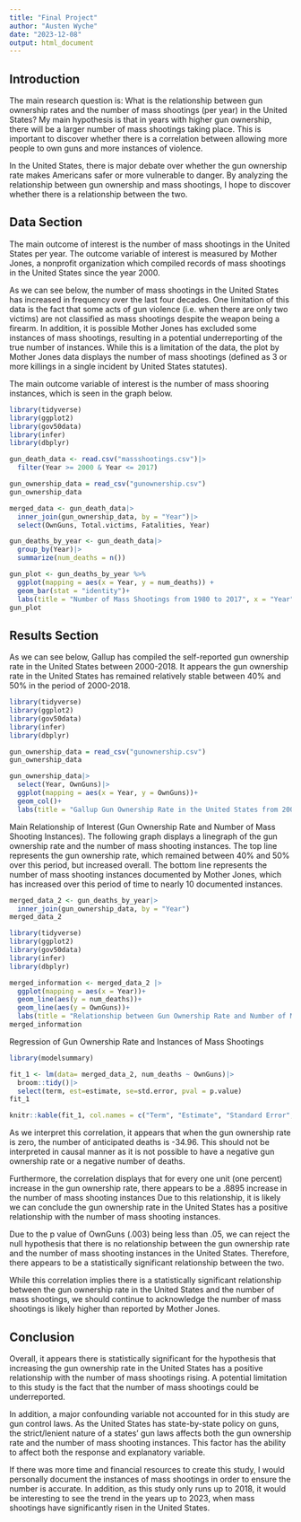 ```yaml
---
title: "Final Project"
author: "Austen Wyche"
date: "2023-12-08"
output: html_document
---
```


## Introduction

The main research question is: What is the relationship between gun ownership rates and the number of mass shootings (per year) in the United States? My main hypothesis is that in years with higher gun ownership, there will be a larger number of mass shootings taking place. This is important to discover whether there is a correlation between allowing more people to own guns and more instances of violence. 

In the United States, there is major debate over whether the gun ownership rate makes Americans safer or more vulnerable to danger. By analyzing the relationship between gun ownership and mass shootings, I hope to discover whether there is a relationship between the two. 

## Data Section

The main outcome of interest is the number of mass shootings in the United States per year. The outcome variable of interest is measured by Mother Jones, a nonprofit organization which compiled records of mass shootings in the United States since the year 2000. 

As we can see below, the number of mass shootings in the United States has increased in frequency over the last four decades. One limitation of this data is the fact that some acts of gun violence (i.e. when there are only two victims) are not classified as mass shootings despite the weapon being a firearm. In addition, it is possible Mother Jones has excluded some instances of mass shootings, resulting in a potential underreporting of the true number of instances. While this is a limitation of the data, the plot by Mother Jones data displays the number of mass shootings (defined as 3 or more killings in a single incident by United States statutes).

The main outcome variable of interest is the number of mass shooring instances, which is seen in the graph below. 

```r

library(tidyverse)
library(ggplot2)
library(gov50data)
library(infer)
library(dbplyr)

gun_death_data <- read.csv("massshootings.csv")|>
  filter(Year >= 2000 & Year <= 2017)

gun_ownership_data = read_csv("gunownership.csv")
gun_ownership_data

merged_data <- gun_death_data|>
  inner_join(gun_ownership_data, by = "Year")|>
  select(OwnGuns, Total.victims, Fatalities, Year)

gun_deaths_by_year <- gun_death_data|>
  group_by(Year)|>
  summarize(num_deaths = n())
```

```r

gun_plot <- gun_deaths_by_year %>%
  ggplot(mapping = aes(x = Year, y = num_deaths)) +
  geom_bar(stat = "identity")+
  labs(title = "Number of Mass Shootings from 1980 to 2017", x = "Year", y = "Number of Mass Shootings")
gun_plot

```

## Results Section

As we can see below, Gallup has compiled the self-reported gun ownership rate in the United States between 2000-2018. It appears the gun ownership rate in the United States has remained relatively stable between 40% and 50% in the period of 2000-2018.

```r
library(tidyverse)
library(ggplot2)
library(gov50data)
library(infer)
library(dbplyr)

gun_ownership_data = read_csv("gunownership.csv")
gun_ownership_data
```

```r
gun_ownership_data|>
  select(Year, OwnGuns)|>
  ggplot(mapping = aes(x = Year, y = OwnGuns))+
  geom_col()+
  labs(title = "Gallup Gun Ownership Rate in the United States from 2000-2018", x = "Years", y = "Gun Ownership Rate(%)")
```

Main Relationship of Interest (Gun Ownership Rate and Number of Mass Shooting Instances). The following graph displays a linegraph of the gun ownership rate and the number of mass shooting instances. The top line represents the gun ownership rate, which remained between 40% and 50% over this period, but increased overall. The bottom line represents the number of mass shooting instances documented by Mother Jones, which has increased over this period of time to nearly 10 documented instances.

```r
merged_data_2 <- gun_deaths_by_year|>
  inner_join(gun_ownership_data, by = "Year")
merged_data_2

library(tidyverse)
library(ggplot2)
library(gov50data)
library(infer)
library(dbplyr)
```

```r
merged_information <- merged_data_2 |>
  ggplot(mapping = aes(x = Year))+
  geom_line(aes(y = num_deaths))+
  geom_line(aes(y = OwnGuns))+
  labs(title = "Relationship between Gun Ownership Rate and Number of Mass Shootings", x = "Year", y = "Number of Mass Shootings/Percentage Gun Ownership")
merged_information
```

Regression of Gun Ownership Rate and Instances of Mass Shootings 

```r
library(modelsummary)
```

```r
fit_1 <- lm(data= merged_data_2, num_deaths ~ OwnGuns)|>
  broom::tidy()|>
  select(term, est=estimate, se=std.error, pval = p.value)
fit_1

knitr::kable(fit_1, col.names = c("Term", "Estimate", "Standard Error", "P-Value"))
```

As we interpret this correlation, it appears that when the gun ownership rate is zero, the number of anticipated deaths is -34.96. This should not be interpreted in causal manner as it is not possible to have a negative gun ownership rate or a negative number of deaths. 

Furthermore, the correlation displays that for every one unit (one percent) increase in the gun ownership rate, there appears to be a .8895 increase in the number of mass shooting instances Due to this relationship, it is likely we can conclude the gun ownership rate in the United States has a positive relationship with the number of mass shooting instances. 

Due to the p value of OwnGuns (.003) being less than .05, we can reject the null hypothesis that there is no relationship between the gun ownership rate and the number of mass shooting instances in the United States. Therefore, there appears to be a statistically significant relationship between the two. 

While this correlation implies there is a statistically significant relationship between the gun ownership rate in the United States and the number of mass shootings, we should continue to acknowledge the number of mass shootings is likely higher than reported by Mother Jones. 

## Conclusion

Overall, it appears there is statistically significant for the hypothesis that increasing the gun ownership rate in the United States has a positive relationship with the number of mass shootings rising. A potential limitation to this study is the fact that the number of mass shootings could be underreported. 

In addition, a major confounding variable not accounted for in this study are gun control laws. As the United States has state-by-state policy on guns, the strict/lenient nature of a states' gun laws affects both the gun ownership rate and the number of mass shooting instances. This factor has the ability to affect both the response and explanatory variable. 

If there was more time and financial resources to create this study, I would personally document the instances of mass shootings in order to ensure the number is accurate. In addition, as this study only runs up to 2018, it would be interesting to see the trend in the years up to 2023, when mass shootings have significantly risen in the United States. 
